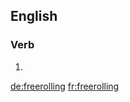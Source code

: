 ==English==

===Verb===
{{head|en|present participle}}

# {{present participle of|freeroll|lang=en}}

[[de:freerolling]]
[[fr:freerolling]]